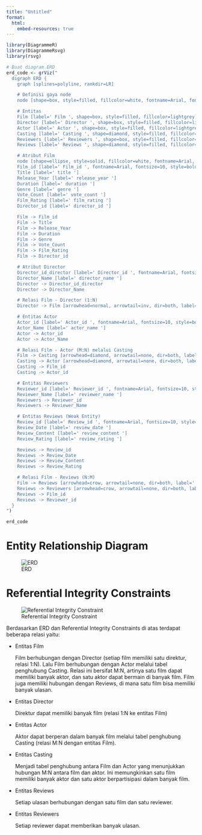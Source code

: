 ```yaml
---
title: "Untitled"
format: 
  html:
    embed-resources: true
---
```


```r
library(DiagrammeR)
library(DiagrammeRsvg)
library(rsvg)
```

```r
# Buat diagram ERD
erd_code <- grViz("
  digraph ERD {
    graph [splines=polyline, rankdir=LR]

    # Definisi gaya node
    node [shape=box, style=filled, fillcolor=white, fontname=Arial, fontsize=12]

    # Entitas
    Film [label=' Film ', shape=box, style=filled, fillcolor=lightgrey]
    Director [label=' Director ', shape=box, style=filled, fillcolor=lightgrey]
    Actor [label=' Actor ', shape=box, style=filled, fillcolor=lightgrey]
    Casting [label=' Casting ', shape=diamond, style=filled, fillcolor=white]
    Reviewers [label=' Reviewers ', shape=box, style=filled, fillcolor=lightgrey]
    Reviews [label=' Reviews ', shape=diamond, style=filled, fillcolor=white]

    # Atribut Film
    node [shape=ellipse, style=solid, fillcolor=white, fontname=Arial, fontsize=10]
    Film_id [label=' Film_id ', fontname=Arial, fontsize=10, style=bold]
    Title [label=' title ']
    Release_Year [label=' release_year ']
    Duration [label=' duration ']
    Genre [label=' genre ']
    Vote_Count [label=' vote_count ']
    Film_Rating [label=' film_rating ']
    Director_id [label=' director_id ']

    Film -> Film_id
    Film -> Title
    Film -> Release_Year
    Film -> Duration
    Film -> Genre
    Film -> Vote_Count
    Film -> Film_Rating
    Film -> Director_id

    # Atribut Director
    Director_id_director [label=' Director_id ', fontname=Arial, fontsize=10, style=bold]
    Director_Name [label=' director_name ']
    Director -> Director_id_director
    Director -> Director_Name

    # Relasi Film - Director (1:N)
    Director -> Film [arrowhead=normal, arrowtail=inv, dir=both, label=' 1:N ']

    # Entitas Actor
    Actor_id [label=' Actor_id ', fontname=Arial, fontsize=10, style=bold]
    Actor_Name [label=' actor_name ']
    Actor -> Actor_id
    Actor -> Actor_Name

    # Relasi Film - Actor (M:N) melalui Casting
    Film -> Casting [arrowhead=diamond, arrowtail=none, dir=both, label=' N ']
    Casting -> Actor [arrowhead=diamond, arrowtail=none, dir=both, label=' M ']
    Casting -> Film_id
    Casting -> Actor_id

    # Entitas Reviewers
    Reviewer_id [label=' Reviewer_id ', fontname=Arial, fontsize=10, style=bold]
    Reviewer_Name [label=' reviewer_name ']
    Reviewers -> Reviewer_id
    Reviewers -> Reviewer_Name

    # Entitas Reviews (Weak Entity)
    Review_id [label=' Review_id ', fontname=Arial, fontsize=10, style=bold]
    Review_Date [label=' review_date ']
    Review_Content [label=' review_content ']
    Review_Rating [label=' review_rating ']

    Reviews -> Review_id
    Reviews -> Review_Date
    Reviews -> Review_Content
    Reviews -> Review_Rating

    # Relasi Film - Reviews (N:M)
    Film -> Reviews [arrowhead=crow, arrowtail=none, dir=both, label=' N ']
    Reviews -> Reviewers [arrowhead=crow, arrowtail=none, dir=both, label=' M ']
    Reviews -> Film_id
    Reviews -> Reviewer_id
  }
")

erd_code
```

# Entity Relationship Diagram

![ERD](ERD.png)

# Referential Integrity Constraints

![Referential Integrity Constraint](Referential integrity constraints.png)

Berdasarkan ERD dan Referential Integrity Constraints di atas terdapat beberapa relasi yaitu:

-   Entitas Film

    Film berhubungan dengan Director (setiap film memiliki satu direktur, relasi 1:N). Lalu Film berhubungan dengan Actor melalui tabel penghubung Casting. Relasi ini bersifat M:N, artinya satu film dapat memiliki banyak aktor, dan satu aktor dapat bermain di banyak film. Film juga memiliki hubungan dengan Reviews, di mana satu film bisa memiliki banyak ulasan.

-   Entitas Director

    Direktur dapat memiliki banyak film (relasi 1:N ke entitas Film)

-   Entitas Actor

    Aktor dapat berperan dalam banyak film melalui tabel penghubung Casting (relasi M:N dengan entitas Film).

-   Entitas Casting

    Menjadi tabel penghubung antara Film dan Actor yang menunjukkan hubungan M:N antara film dan aktor. Ini memungkinkan satu film memiliki banyak aktor dan satu aktor berpartisipasi dalam banyak film.

-   Entitas Reviews

    Setiap ulasan berhubungan dengan satu film dan satu reviewer.

-   Entitas Reviewers

    Setiap reviewer dapat memberikan banyak ulasan.
